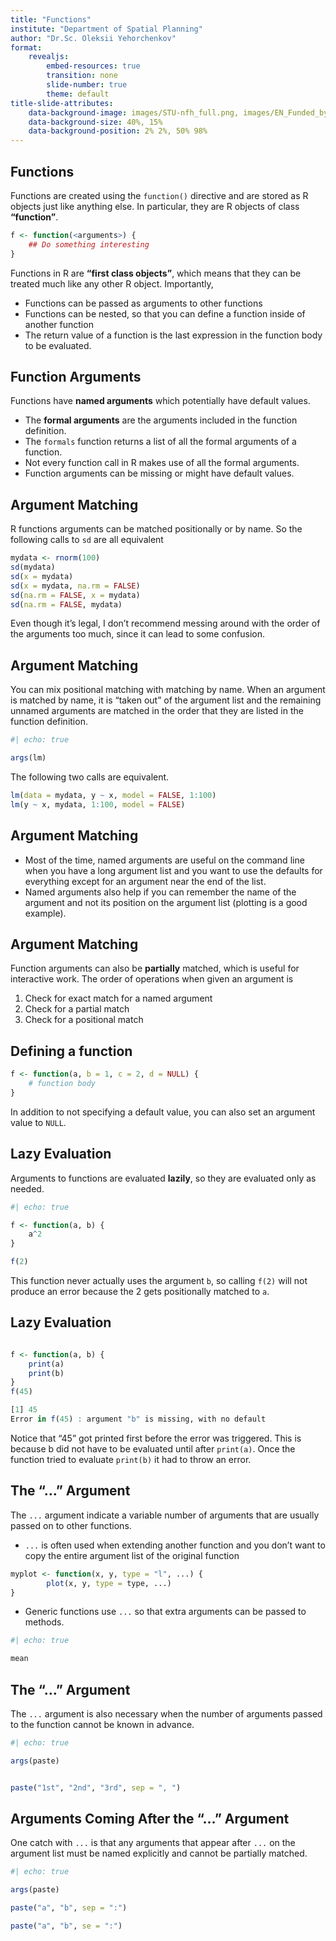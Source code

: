 ```yaml
---
title: "Functions"
institute: "Department of Spatial Planning"
author: "Dr.Sc. Oleksii Yehorchenkov"
format:
    revealjs:
        embed-resources: true
        transition: none
        slide-number: true
        theme: default
title-slide-attributes:
    data-background-image: images/STU-nfh_full.png, images/EN_Funded_by_the_European_Union_RGB_POS.png
    data-background-size: 40%, 15%
    data-background-position: 2% 2%, 50% 98%
---
```


## Functions {.smaller}

Functions are created using the `function()` directive and are stored as R objects just like anything else. In particular, they are R objects of class **“function”**.

```r
f <- function(<arguments>) {
    ## Do something interesting
}
```
Functions in R are **“first class objects”**, which means that they can be treated much like any other R object. Importantly,

- Functions can be passed as arguments to other functions
- Functions can be nested, so that you can define a function inside of another function
- The return value of a function is the last expression in the function body to be evaluated.

## Function Arguments

Functions have **named arguments** which potentially have default values.

- The **formal arguments** are the arguments included in the function definition.
- The `formals` function returns a list of all the formal arguments of a function.
- Not every function call in R makes use of all the formal arguments.
- Function arguments can be missing or might have default values.

## Argument Matching

R functions arguments can be matched positionally or by name. So the following calls to `sd` are all equivalent

```r
mydata <- rnorm(100)
sd(mydata)
sd(x = mydata)
sd(x = mydata, na.rm = FALSE)
sd(na.rm = FALSE, x = mydata)
sd(na.rm = FALSE, mydata)
```

Even though it’s legal, I don’t recommend messing around with the order of the arguments too much, since it can lead to some confusion.

## Argument Matching

You can mix positional matching with matching by name. When an argument is matched by name, it is “taken out” of the argument list and the remaining unnamed arguments are matched in the order that they are listed in the function definition.

```r
#| echo: true

args(lm)
```

The following two calls are equivalent.

```r
lm(data = mydata, y ~ x, model = FALSE, 1:100)
lm(y ~ x, mydata, 1:100, model = FALSE)
```

## Argument Matching

- Most of the time, named arguments are useful on the command line when you have a long argument list and you want to use the defaults for everything except for an argument near the end of the list.
- Named arguments also help if you can remember the name of the argument and not its position on the argument list (plotting is a good example).

## Argument Matching

Function arguments can also be **partially** matched, which is useful for interactive work. The order of operations when given an argument is

1. Check for exact match for a named argument
2. Check for a partial match
3. Check for a positional match

## Defining a function

```r
f <- function(a, b = 1, c = 2, d = NULL) {
    # function body
}

```

In addition to not specifying a default value, you can also set an argument value to `NULL`.

## Lazy Evaluation

Arguments to functions are evaluated **lazily**, so they are evaluated only as needed.

```r
#| echo: true

f <- function(a, b) {
    a^2
}

f(2)
```

This function never actually uses the argument `b`, so calling `f(2)` will not produce an error because the 2 gets positionally matched to `a`.

## Lazy Evaluation

```r

f <- function(a, b) {
    print(a)
    print(b)
}
f(45)

[1] 45
Error in f(45) : argument "b" is missing, with no default
```

Notice that “45” got printed first before the error was triggered. This is because b did not have to be evaluated until after `print(a)`. Once the function tried to evaluate `print(b)` it had to throw an error.

## The “...” Argument {.smaller}

The `...` argument indicate a variable number of arguments that are usually passed on to other functions.

- `...` is often used when extending another function and you don’t want to copy the entire argument list of the original function

```r
myplot <- function(x, y, type = "l", ...) {
        plot(x, y, type = type, ...)
}
```

- Generic functions use `...` so that extra arguments can be passed to methods.

```r
#| echo: true

mean
```

## The “...” Argument

The `...` argument is also necessary when the number of arguments passed to the function cannot be known in advance.

```r
#| echo: true

args(paste)


paste("1st", "2nd", "3rd", sep = ", ")
```

## Arguments Coming After the “...” Argument

One catch with `...` is that any arguments that appear after `...` on the argument list must be named explicitly and cannot be partially matched.

```r
#| echo: true

args(paste)

paste("a", "b", sep = ":")

paste("a", "b", se = ":")
```


